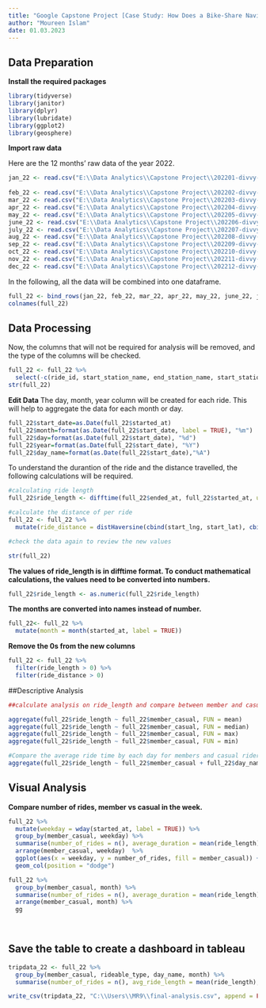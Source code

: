 ---
title: "Google Capstone Project [Case Study: How Does a Bike-Share Navigate Speedy Success?]"
author: "Moureen Islam"
date: 01.03.2023
---
## Data Preparation

**Install the required packages**
```{r}
library(tidyverse)
library(janitor)
library(dplyr)
library(lubridate)
library(ggplot2)
library(geosphere)
```
 **Import raw data**
 
Here are the 12 months' raw data of the year 2022.

```{r}
jan_22 <- read.csv("E:\\Data Analytics\\Capstone Project\\202201-divvy-tripdata.csv") 
                   
feb_22 <- read.csv("E:\\Data Analytics\\Capstone Project\\202202-divvy-tripdata.csv") 
mar_22 <- read.csv("E:\\Data Analytics\\Capstone Project\\202203-divvy-tripdata.csv") 
apr_22 <- read.csv("E:\\Data Analytics\\Capstone Project\\202204-divvy-tripdata.csv") 
may_22 <- read.csv("E:\\Data Analytics\\Capstone Project\\202205-divvy-tripdata.csv") 
june_22 <- read.csv("E:\\Data Analytics\\Capstone Project\\202206-divvy-tripdata.csv") 
july_22 <- read.csv("E:\\Data Analytics\\Capstone Project\\202207-divvy-tripdata.csv") 
aug_22 <- read.csv("E:\\Data Analytics\\Capstone Project\\202208-divvy-tripdata.csv") 
sep_22 <- read.csv("E:\\Data Analytics\\Capstone Project\\202209-divvy-publictripdata.csv") 
oct_22 <- read.csv("E:\\Data Analytics\\Capstone Project\\202210-divvy-tripdata.csv") 
nov_22 <- read.csv("E:\\Data Analytics\\Capstone Project\\202211-divvy-tripdata.csv") 
dec_22 <- read.csv("E:\\Data Analytics\\Capstone Project\\202212-divvy-tripdata.csv")
```

In the following, all the data will be combined into one dataframe. 

```{r}
full_22 <- bind_rows(jan_22, feb_22, mar_22, apr_22, may_22, june_22, july_22, aug_22, sep_22, oct_22, nov_22, dec_22)
colnames(full_22)
```


## Data Processing
 Now, the columns that will not be required for analysis will be removed, and the type of the columns will be checked.

```{r}
full_22 <- full_22 %>%  
  select(-c(ride_id, start_station_name, end_station_name, start_station_id, end_station_id))
str(full_22)

```

**Edit Data**
The day, month, year column will be created for each ride. This will help to aggregate the data for each month or day.

```{r}
full_22$start_date=as.Date(full_22$started_at)
full_22$month=format(as.Date(full_22$start_date, label = TRUE), "%m")
full_22$day=format(as.Date(full_22$start_date), "%d")
full_22$year=format(as.Date(full_22$start_date), "%Y")
full_22$day_name=format(as.Date(full_22$start_date),"%A")
```

To understand the durantion of the ride and the distance travelled, the following calculations will be required.

```{r}
#calculating ride length
full_22$ride_length <- difftime(full_22$ended_at, full_22$started_at, units = "mins")
```

```{r}
#calculate the distance of per ride
full_22 <- full_22 %>%
  mutate(ride_distance = distHaversine(cbind(start_lng, start_lat), cbind(end_lng, end_lat)))
```

```{r}
#check the data again to review the new values

str(full_22)
```
**The values of ride_length is in difftime format. To conduct mathematical calculations, the values need to be converted into numbers.**
```{r}
full_22$ride_length <- as.numeric(full_22$ride_length)
```
**The months are converted into names instead of number.**
```{r}
full_22<- full_22 %>%
  mutate(month = month(started_at, label = TRUE))
```

**Remove the 0s from the new columns**

```{r}
full_22 <- full_22 %>%
  filter(ride_length > 0) %>%
  filter(ride_distance > 0)
```

##Descriptive Analysis

```{r}
##calculate analysis on ride_length and compare between member and casual riders

aggregate(full_22$ride_length ~ full_22$member_casual, FUN = mean)
aggregate(full_22$ride_length ~ full_22$member_casual, FUN = median)
aggregate(full_22$ride_length ~ full_22$member_casual, FUN = max)
aggregate(full_22$ride_length ~ full_22$member_casual, FUN = min)
```
```{r}
#Compare the average ride time by each day for members and casual riders
aggregate(full_22$ride_length ~ full_22$member_casual + full_22$day_name, FUN = mean)

```


## Visual Analysis

**Compare number of rides, member vs casual in the week.**

```{r}
full_22 %>% 
  mutate(weekday = wday(started_at, label = TRUE)) %>% 
  group_by(member_casual, weekday) %>% 
  summarise(number_of_rides = n(), average_duration = mean(ride_length)) %>% 
  arrange(member_casual, weekday)  %>% 
  ggplot(aes(x = weekday, y = number_of_rides, fill = member_casual)) +
  geom_col(position = "dodge")

```
```{r}
full_22 %>% 
  group_by(member_casual, month) %>% 
  summarise(number_of_rides = n(), average_duration = mean(ride_length)) %>% 
  arrange(member_casual, month) %>%
  gg
  
  
```



## Save the table to create a dashboard in tableau

```{r}
tripdata_22 <- full_22 %>%
  group_by(member_casual, rideable_type, day_name, month) %>%
  summarise(number_of_rides = n(), avg_ride_length = mean(ride_length), avg_distance = mean(ride_distance))

```

```{r}
write_csv(tripdata_22, "C:\\Users\\MR9\\final-analysis.csv", append = FALSE)

```


